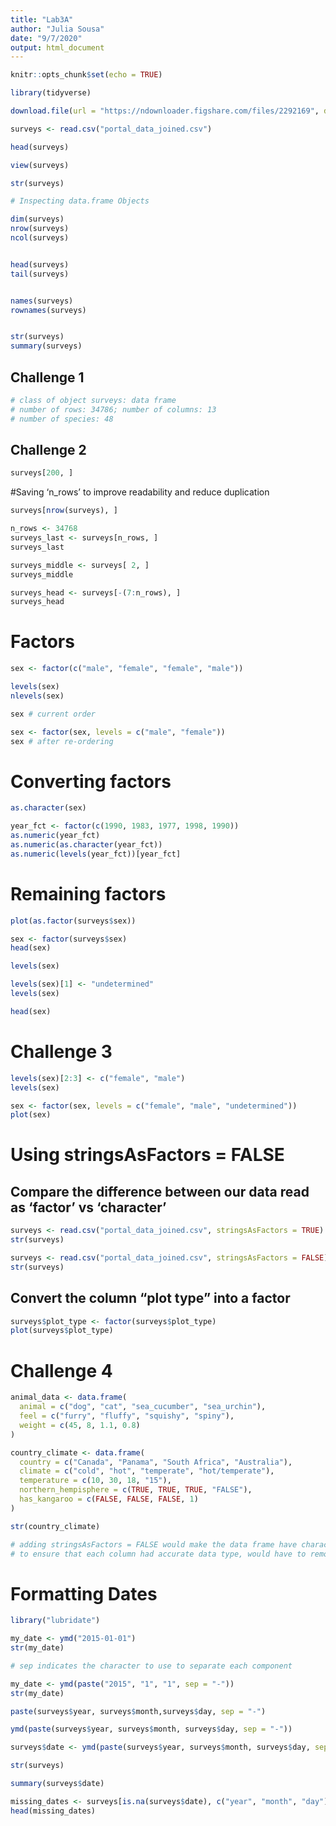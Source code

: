 ```yaml
---
title: "Lab3A"
author: "Julia Sousa"
date: "9/7/2020"
output: html_document
---
```


```r
knitr::opts_chunk$set(echo = TRUE)
```

```r
library(tidyverse)
```


```r

download.file(url = "https://ndownloader.figshare.com/files/2292169", destfile = "portal_data_joined.csv")

```


```r

surveys <- read.csv("portal_data_joined.csv")

```


```r
head(surveys)
```

```r
view(surveys)
```

```r

str(surveys)

```


```r
# Inspecting data.frame Objects

dim(surveys)
nrow(surveys)
ncol(surveys)


head(surveys)
tail(surveys)


names(surveys)
rownames(surveys)


str(surveys)
summary(surveys)
```



## Challenge 1

```r

# class of object surveys: data frame
# number of rows: 34786; number of columns: 13
# number of species: 48

```



## Challenge 2

```r

surveys[200, ]

```


#Saving 'n_rows' to improve readability and reduce duplication

```r

surveys[nrow(surveys), ]


```


```r
n_rows <- 34768
surveys_last <- surveys[n_rows, ]
surveys_last


```


```r

surveys_middle <- surveys[ 2, ]
surveys_middle

```


```r
surveys_head <- surveys[-(7:n_rows), ]
surveys_head

```



# Factors

```r

sex <- factor(c("male", "female", "female", "male"))

levels(sex)
nlevels(sex)

```

```r
sex # current order

```


```r
sex <- factor(sex, levels = c("male", "female"))
sex # after re-ordering
```


# Converting factors

```r
as.character(sex)
```

```r
year_fct <- factor(c(1990, 1983, 1977, 1998, 1990))
as.numeric(year_fct)
as.numeric(as.character(year_fct))
as.numeric(levels(year_fct))[year_fct]
```

# Remaining factors

```r
plot(as.factor(surveys$sex))
```


```r
sex <- factor(surveys$sex)
head(sex)
```

```r
levels(sex)
```

```r
levels(sex)[1] <- "undetermined"
levels(sex)
```

```r
head(sex)
```


# Challenge 3

```r
levels(sex)[2:3] <- c("female", "male")
levels(sex)
```
```r
sex <- factor(sex, levels = c("female", "male", "undetermined"))
plot(sex)
```


# Using stringsAsFactors = FALSE

## Compare the difference between our data read as 'factor' vs 'character'

```r
surveys <- read.csv("portal_data_joined.csv", stringsAsFactors = TRUE)
str(surveys)
```


```r
surveys <- read.csv("portal_data_joined.csv", stringsAsFactors = FALSE)
str(surveys)
```

## Convert the column "plot type" into a factor

```r
surveys$plot_type <- factor(surveys$plot_type)
plot(surveys$plot_type)
```


# Challenge 4

```r

animal_data <- data.frame(
  animal = c("dog", "cat", "sea_cucumber", "sea_urchin"),
  feel = c("furry", "fluffy", "squishy", "spiny"),
  weight = c(45, 8, 1.1, 0.8)
)

```


```r

country_climate <- data.frame(
  country = c("Canada", "Panama", "South Africa", "Australia"),
  climate = c("cold", "hot", "temperate", "hot/temperate"),
  temperature = c(10, 30, 18, "15"),
  northern_hempisphere = c(TRUE, TRUE, TRUE, "FALSE"),
  has_kangaroo = c(FALSE, FALSE, FALSE, 1)
)

str(country_climate)

```


```r
# adding stringsAsFactors = FALSE would make the data frame have character vectors, not factors
# to ensure that each column had accurate data type, would have to remove the quotes in temperature and northern_hemisphere and also replace 1 with TRUE in the has_kangaroo column
```


# Formatting Dates

```r
library("lubridate")
```

```r
my_date <- ymd("2015-01-01")
str(my_date)
```

```r
# sep indicates the character to use to separate each component

my_date <- ymd(paste("2015", "1", "1", sep = "-"))
str(my_date)
```

```r
paste(surveys$year, surveys$month,surveys$day, sep = "-")

```


```r
ymd(paste(surveys$year, surveys$month, surveys$day, sep = "-"))
```


```r
surveys$date <- ymd(paste(surveys$year, surveys$month, surveys$day, sep = "-"))
```

```r
str(surveys)
```


```r
summary(surveys$date)
```

```r
missing_dates <- surveys[is.na(surveys$date), c("year", "month", "day")]
head(missing_dates)
```




